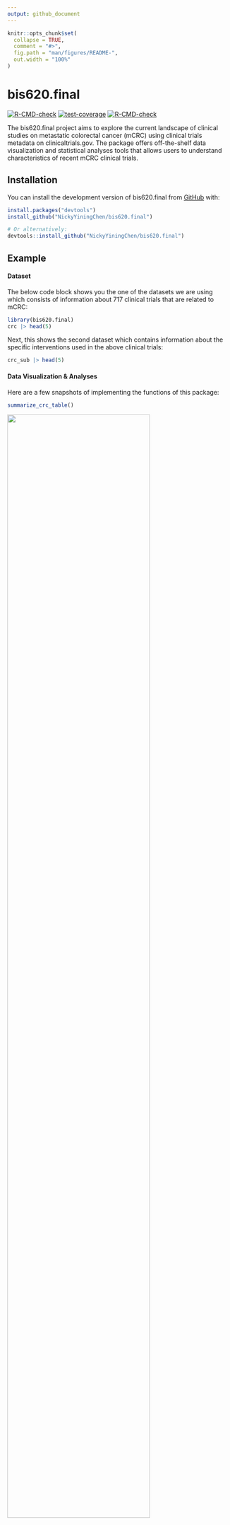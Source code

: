 ```yaml
---
output: github_document
---
```


<!-- README.md is generated from README.Rmd. Please edit that file -->

```r
knitr::opts_chunk$set(
  collapse = TRUE,
  comment = "#>",
  fig.path = "man/figures/README-",
  out.width = "100%"
)
```

# bis620.final

<!-- badges: start -->

[![R-CMD-check](https://github.com/NickyYiningChen/bis620.final/actions/workflows/R-CMD-check.yaml/badge.svg)](https://github.com/NickyYiningChen/bis620.final/actions/workflows/R-CMD-check.yaml) [![test-coverage](https://github.com/NickyYiningChen/bis620.final/actions/workflows/test-coverage.yaml/badge.svg)](https://github.com/NickyYiningChen/bis620.final/actions/workflows/test-coverage.yaml) [![R-CMD-check](https://github.com/NickyYiningChen/bis620.final/actions/workflows/R-CMD-check.yaml/badge.svg)](https://github.com/NickyYiningChen/bis620.final/actions/workflows/R-CMD-check.yaml)

<!-- badges: end -->

The bis620.final project aims to explore the current landscape of clinical studies on metastatic colorectal cancer (mCRC) using clinical trials metadata on clinicaltrials.gov. The package offers off-the-shelf data visualization and statistical analyses tools that allows users to understand characteristics of recent mCRC clinical trials.

## Installation

You can install the development version of bis620.final from [GitHub](https://github.com/) with:

``` r
install.packages("devtools")
install_github("NickyYiningChen/bis620.final")

# Or alternatively:
devtools::install_github("NickyYiningChen/bis620.final")
```

## Example

#### Dataset

The below code block shows you the one of the datasets we are using which consists of information about 717 clinical trials that are related to mCRC:

```r
library(bis620.final)
crc |> head(5) 
```

Next, this shows the second dataset which contains information about the specific interventions used in the above clinical trials:

```r
crc_sub |> head(5)
```

#### Data Visualization & Analyses

Here are a few snapshots of implementing the functions of this package:

``` r
summarize_crc_table()
```

<img src="man/figures/summary_table.png" width="80%"/>

``` r
plot_crc_sankey()
```

<img src="man/figures/sankey_plot.png" width="80%"/>

``` r
plot_intervention_count_time()
```

<img src="man/figures/intervention_count_over_time.png" width="80%"/>

### Statistical Analyses

``` r
enrollment_source_analysis()
```

<img src="man/figures/enrollment_source1.png" width="70%"/>

<img src="man/figures/enrollment_source2.png" width="70%"/>

<img src="man/figures/enrollment_source3.png" width="70%"/>

``` r
enrollment_phase_analysis()
```

<img src="man/figures/enrollment_phase1.png" width="70%"/>

<img src="man/figures/enrollment_phase2.png" width="70%"/>

<img src="man/figures/enrollment_phase3.png" width="70%"/>

``` r
enrollment_duration_analysis()
```

![](man/figures/enrollment_duration1.png){width="70%"}

<img src="man/figures/enrollment_duration2.png" width="70%"/>

### Regression of Duration

``` r
duration_regression_analysis()
```

<img src="man/figures/regression1.png" width="70%"/>

<img src="man/figures/regression2.png" width="70%"/>

<img src="man/figures/regression3.png" width="70%"/>

### Classification of Overall Status

``` r
status_classification()
```

<img src="man/figures/classification1.png" width="70%"/>

<img src="man/figures/classification2.png" width="70%"/>
